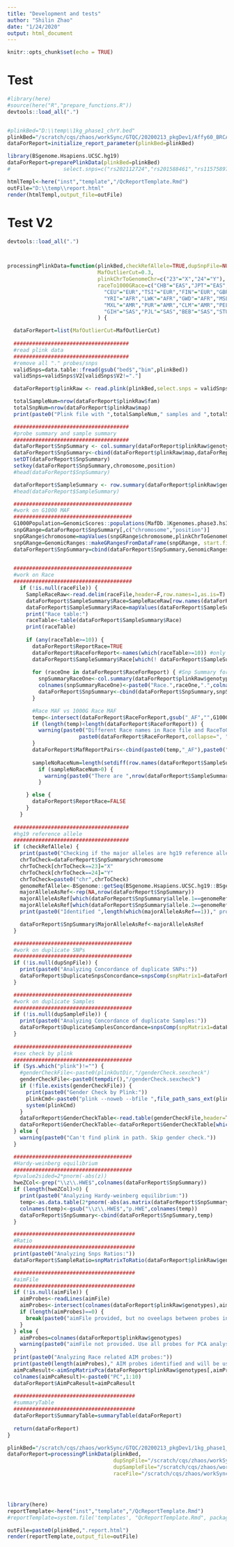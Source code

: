 ```yaml
---
title: "Development and tests"
author: "Shilin Zhao"
date: "1/24/2020"
output: html_document
---
```


```r
knitr::opts_chunk$set(echo = TRUE)
```

# Test

```r

#library(here)
#source(here("R","prepare_functions.R"))
devtools::load_all(".")


#plinkBed="D:\\temp\\1kg_phase1_chrY.bed"
plinkBed="/scratch/cqs/zhaos/workSync/GTQC/20200213_pkgDev1/Affy60_BRCA_remove_duplicate_samples.chr22.bed"
dataForReport=initialize_report_parameter(plinkBed=plinkBed)

library(BSgenome.Hsapiens.UCSC.hg19)
dataForReport=preparePlinkData(plinkBed=plinkBed)
#                 select.snps=c("rs202112724","rs201588461","rs11575897","rs2534636","rs1800865"))

htmlTempl<-here("inst","template","/QcReportTemplate.Rmd")
outFile="D:\\temp\\report.html"
render(htmlTempl,output_file=outFile)

```

# Test V2

```r

devtools::load_all(".")



processingPlinkData=function(plinkBed,checkRefAllele=TRUE,dupSnpFile=NULL,dupSampleFile=NULL,raceFile=NULL,aimFile=NULL,
                             MafOutlierCut=0.3,
                             plinkChrToGenomeChr=c("23"="X","24"="Y"),
                             raceTo1000GRace=c("CHB"="EAS","JPT"="EAS","CHS"="EAS","CDX"="EAS","KHV"="EAS",
                               "CEU"="EUR","TSI"="EUR","FIN"="EUR","GBR"="EUR","IBS"="EUR",
                               "YRI"="AFR","LWK"="AFR","GWD"="AFR","MSL"="AFR","ESN"="AFR","ASW"="AFR","ACB"="AFR",
                               "MXL"="AMR","PUR"="AMR","CLM"="AMR","PEL"="AMR",
                               "GIH"="SAS","PJL"="SAS","BEB"="SAS","STU"="SAS","ITU"="SAS")
                             ) {

  dataForReport=list(MafOutlierCut=MafOutlierCut)
  
  #####################################
  #read plink data
  #####################################
  #remove all "." probes/snps
  validSnps=data.table::fread(gsub("bed$","bim",plinkBed))
  validSnps=validSnps$V2[validSnps$V2!="."]

  dataForReport$plinkRaw <- read.plink(plinkBed,select.snps = validSnps) #bim and fam will be added automaticlly

  totalSampleNum=nrow(dataForReport$plinkRaw$fam)
  totalSnpNum=nrow(dataForReport$plinkRaw$map)
  print(paste0("Plink file with ",totalSampleNum," samples and ",totalSnpNum," SNPs was loaded."))

  #####################################
  #probe summary and sample summary
  #####################################
  dataForReport$SnpSummary <- col.summary(dataForReport$plinkRaw$genotypes)
  dataForReport$SnpSummary<-cbind(dataForReport$plinkRaw$map,dataForReport$SnpSummary)
  setDT(dataForReport$SnpSummary)
  setkey(dataForReport$SnpSummary,chromosome,position)
  #head(dataForReport$SnpSummary)

  dataForReport$SampleSummary <- row.summary(dataForReport$plinkRaw$genotypes) #takes about 5 minutes
  #head(dataForReport$SampleSummary)

  ######################################
  #work on G1000 MAF
  ######################################
  G1000Population=GenomicScores::populations(MafDb.1Kgenomes.phase3.hs37d5::MafDb.1Kgenomes.phase3.hs37d5)
  snpGRange=dataForReport$SnpSummary[,c("chromosome","position")]
  snpGRange$chromosome=mapValues(snpGRange$chromosome,plinkChrToGenomeChr)
  snpGRange=GenomicRanges::makeGRangesFromDataFrame(snpGRange, start.field="position",end.field="position")
  dataForReport$SnpSummary=cbind(dataForReport$SnpSummary,GenomicRanges::mcols(GenomicScores::gscores(MafDb.1Kgenomes.phase3.hs37d5::MafDb.1Kgenomes.phase3.hs37d5, snpGRange,pop=G1000Population)))

  
  ######################################
  #work on Race
  ######################################
    if (!is.null(raceFile)) {
      SampleRaceRaw<-read.delim(raceFile,header=F,row.names=1,as.is=T)
      dataForReport$SampleSummary$Race=SampleRaceRaw[row.names(dataForReport$SampleSummary),1] 
      dataForReport$SampleSummary$Race=mapValues(dataForReport$SampleSummary$Race,raceTo1000GRace)
      print("Race table:")
      raceTable<-table(dataForReport$SampleSummary$Race)
      print(raceTable)
      
      if (any(raceTable>=10)) {
        dataForReport$ReportRace=TRUE
        dataForReport$RaceForReport<-names(which(raceTable>=10)) #only interested in RACE with at least 10 samples
        dataForReport$SampleSummary$Race[which(! dataForReport$SampleSummary$Race %in% dataForReport$RaceForReport)]<-NA
      
        for (raceOne in dataForReport$RaceForReport) { #Snp Summary for each RACE
          snpSummaryRaceOne<-col.summary(dataForReport$plinkRaw$genotypes[which(dataForReport$SampleRace[,2]==raceOne),])
          colnames(snpSummaryRaceOne)<-paste0("Race.",raceOne,".",colnames(snpSummaryRaceOne))
          dataForReport$SnpSummary<-cbind(dataForReport$SnpSummary,snpSummaryRaceOne)
        }

        #Race MAF vs 1000G Race MAF
        temp<-intersect(dataForReport$RaceForReport,gsub("_AF","",G1000Population))
        if (length(temp)<length(dataForReport$RaceForReport)) {
          warning(paste0("Different Race names in Race file and RaceToG1000Maf parameter. You may need to change one of them:\n Race provided: ",
                       paste0(dataForReport$RaceForReport,collapse=", "),"\n RaceToG1000Maf:", paste0(names(dataForReport$RaceToG1000Maf),collapse=", ")))
        }
        dataForReport$MafReportPairs<-cbind(paste0(temp,"_AF"),paste0("Race.",temp,".MAF"))
        
        sampleNoRaceNum=length(setdiff(row.names(dataForReport$SampleSummary),row.names(SampleRaceRaw)))
          if (sampleNoRaceNum>0) {
            warning(paste0("There are ",nrow(dataForReport$SampleSummary)," samples in Plink file but ",sampleNoRaceNum," samples have no Race information in Race file: ",raceFile))
          }

      } else {
        dataForReport$ReportRace=FALSE
      }
    }
  
  #####################################
  #hg19 reference allele
  #####################################
  if (checkRefAllele) {
    print(paste0("Checking if the major alleles are hg19 reference alleles:"))
    chrToCheck=dataForReport$SnpSummary$chromosome
    chrToCheck[chrToCheck==23]="X"
    chrToCheck[chrToCheck==24]="Y"
    chrToCheck=paste0("chr",chrToCheck)
    genomeRefAllele<-BSgenome::getSeq(BSgenome.Hsapiens.UCSC.hg19::BSgenome.Hsapiens.UCSC.hg19,chrToCheck,dataForReport$SnpSummary$position,width=1, as.character=TRUE)
    majorAlleleAsRef<-rep(NA,nrow(dataForReport$SnpSummary))
    majorAlleleAsRef[which(dataForReport$SnpSummary$allele.1==genomeRefAllele)]<-0
    majorAlleleAsRef[which(dataForReport$SnpSummary$allele.2==genomeRefAllele)]<-1
    print(paste0("Identified ",length(which(majorAlleleAsRef==1))," probes with Major allele as Reference Allele in Genome; ",length(which(majorAlleleAsRef==0))," probes with Minor allele as Reference Allele; ",length(which(is.na(majorAlleleAsRef)))," probes with No Reference Allele;"))

    dataForReport$SnpSummary$MajorAlleleAsRef<-majorAlleleAsRef
  }

  ######################################
  #work on duplicate SNPs
  ######################################
  if (!is.null(dupSnpFile)) {
    print(paste0("Analyzing Concordance of duplicate SNPs:"))
    dataForReport$DuplicateSnpsConcordance=snpsComp(snpMatrix1=dataForReport$plinkRaw$genotypes,dupSnpFile=dupSnpFile,sampleConcordanceCutoff=0.5)
  }

  ######################################
  #work on duplicate Samples
  ######################################
  if (!is.null(dupSampleFile)) {
    print(paste0("Analyzing Concordance of duplicate Samples:"))
    dataForReport$DuplicateSamplesConcordance=snpsComp(snpMatrix1=dataForReport$plinkRaw$genotypes,dupSampleFile=dupSampleFile,snpConcordanceCutoff=0.5)
  }
  
  ######################################
  #sex check by plink
  ######################################
  if (Sys.which("plink")!="") {
    #genderCheckFile<-paste0(plinkOutDir,"/genderCheck.sexcheck")
    genderCheckFile<-paste0(tempdir(),"/genderCheck.sexcheck")
    if (!file.exists(genderCheckFile)) {
      print(paste0("Gender Check by Plink:"))
      plinkCmd<-paste0("plink --noweb --bfile ",file_path_sans_ext(plinkBed)," --maf 0.1 --check-sex --out ",file_path_sans_ext(genderCheckFile))
      system(plinkCmd)
    }
    dataForReport$GenderCheckTable<-read.table(genderCheckFile,header=T,as.is=T)
    dataForReport$GenderCheckTable<-dataForReport$GenderCheckTable[which(dataForReport$GenderCheckTable$STATUS=="PROBLEM"),]
  } else {
    warning(paste0("Can't find plink in path. Skip gender check."))
  }

  ######################################
  #Hardy-weinberg equilibrium
  ######################################
  #pvalue2sided=2*pnorm(-abs(z))
  hweZCol<-grep("\\z\\.HWE$",colnames(dataForReport$SnpSummary))
  if (length(hweZCol)>0) {
    print(paste0("Analyzing Hardy-weinberg equilibrium:"))
    temp<-as.data.table(2*pnorm(-abs(as.matrix(dataForReport$SnpSummary[,hweZCol]))))
    colnames(temp)<-gsub("\\z\\.HWE$","p.HWE",colnames(temp))
    dataForReport$SnpSummary<-cbind(dataForReport$SnpSummary,temp)
  }

  #######################################
  #Ratio
  #######################################
  print(paste0("Analyzing Snps Ratios:"))
  dataForReport$SampleRatio=snpMatrixToRatio(dataForReport$plinkRaw$genotypes)

  #######################################
  #aimFile
  #######################################
  if (!is.null(aimFile)) {
    aimProbes<-readLines(aimFile)
    aimProbes<-intersect(colnames(dataForReport$plinkRaw$genotypes),aimProbes)
    if (length(aimProbes)==0) {
      break(paste0("aimFile provided, but no oveelaps between probes in this data and in aimFile."))
    }
  } else {
    aimProbes=colnames(dataForReport$plinkRaw$genotypes)
    warning(paste0("aimFile not provided. Use all probes for PCA analysis."))
  }
  print(paste0("Analyzing Race related AIM probes:"))
  print(paste0(length(aimProbes)," AIM probes identified and will be used for PCA analysis."))
  aimPcaResult<-aimSnpMatrixPca(dataForReport$plinkRaw$genotypes[,aimProbes])
  colnames(aimPcaResult)<-paste0("PC",1:10)
  dataForReport$AimPcaResult=aimPcaResult
  
  #######################################
  #summaryTable
  #######################################
  dataForReport$SummaryTable=summaryTable(dataForReport)
  
  return(dataForReport)
}

plinkBed="/scratch/cqs/zhaos/workSync/GTQC/20200213_pkgDev1/1kg_phase1_chrY.bed"
dataForReport=processingPlinkData(plinkBed,
                                  dupSnpFile="/scratch/cqs/zhaos/workSync/GTQC/20200213_pkgDev1/1kg_phase1_chrY.DupSnps",
                                  dupSampleFile="/scratch/cqs/zhaos/workSync/GTQC/20200213_pkgDev1/1kg_phase1_chrY.DupSamples",
                                  raceFile="/scratch/cqs/zhaos/workSync/GTQC/20200213_pkgDev1/1kg_phase1.race")




library(here)
reportTemplate<-here("inst","template","/QcReportTemplate.Rmd")
#reportTemplate=system.file('templates', "QcReportTemplate.Rmd", package = 'GTQC')

outFile=paste0(plinkBed,".report.html")
render(reportTemplate,output_file=outFile)
















```


